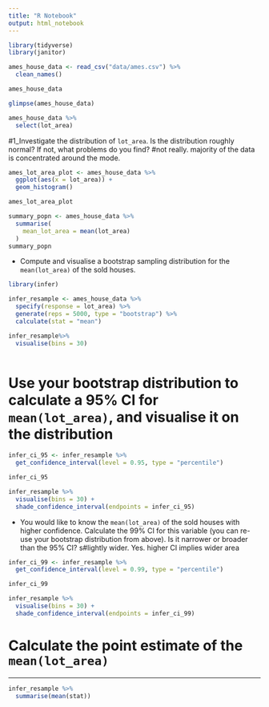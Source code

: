 ```yaml
---
title: "R Notebook"
output: html_notebook
---
```


```r
library(tidyverse)
library(janitor)
```

```r
ames_house_data <- read_csv("data/ames.csv") %>% 
  clean_names()

ames_house_data
```


```r
glimpse(ames_house_data)
```

```r
ames_house_data %>% 
  select(lot_area)
```

#1_Investigate the distribution of `lot_area`. Is the distribution roughly normal? If not, what problems do you find?
#not really. majority of the data is concentrated around the mode.
```r
ames_lot_area_plot <- ames_house_data %>% 
  ggplot(aes(x = lot_area)) +
  geom_histogram()

ames_lot_area_plot
```

```r
summary_popn <- ames_house_data %>%
  summarise(
    mean_lot_area = mean(lot_area)
  ) 
summary_popn
```



* Compute and visualise a bootstrap sampling distribution for the `mean(lot_area)` of the sold houses.
```r
library(infer)
```

```r
infer_resample <- ames_house_data %>%
  specify(response = lot_area) %>%
  generate(reps = 5000, type = "bootstrap") %>%
  calculate(stat = "mean")

infer_resample%>%
  visualise(bins = 30)
  
```


# Use your bootstrap distribution to calculate a $95\%$ CI for `mean(lot_area)`, and visualise it on the distribution

```r
infer_ci_95 <- infer_resample %>%
  get_confidence_interval(level = 0.95, type = "percentile")

infer_ci_95
```

```r
infer_resample %>%
  visualise(bins = 30) +
  shade_confidence_interval(endpoints = infer_ci_95)
```

* You would like to know the `mean(lot_area)` of the sold houses with higher confidence. Calculate the $99\%$ CI for this variable (you can re-use your bootstrap distribution from above). Is it narrower or broader than the $95\%$ CI? 
s#lightly wider. Yes. higher CI implies wider area 

```r
infer_ci_99 <- infer_resample %>%
  get_confidence_interval(level = 0.99, type = "percentile")

infer_ci_99
```

```r
infer_resample %>%
  visualise(bins = 30) +
  shade_confidence_interval(endpoints = infer_ci_99)
```


# Calculate the point estimate of the `mean(lot_area)`

<hr>
```r
infer_resample %>%
  summarise(mean(stat))
```

